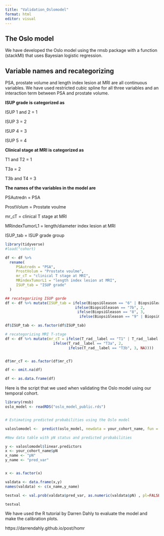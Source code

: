 ```yaml
---
title: "Validation_Oslomodel"
format: html
editor: visual
---
```


## The Oslo model

We have developed the Oslo model using the rmsb package with a function (stackMI) that uses Bayesian logistic regression.

## Variable names and recategorizing

PSA, prostate volume and length index lesion at MRI are all continuous variables. We have used restricted cubic spline for all three variables and an interaction term between PSA and prostate volume.

**ISUP grade is categorized as**

ISUP 1 and 2 = 1

ISUP 3 = 2

ISUP 4 = 3

ISUP 5 = 4

**Clinical stage at MRI is categorized as**

T1 and T2 = 1

T3a = 2

T3b and T4 = 3

**The names of the variables in the model are**

PSAutredn = PSA

ProstVolum = Prostate voulme

mr_cT = clinical T stage at MRI

MRindexTumorL1 = length/diameter index lesion at MRI

ISUP_tab = ISUP grade group

```r
library(tidyverse)
#load("cohort)

df <- df %>% 
  rename(
     PSAutredn = "PSA",  
     ProstVolum = "Prostate voulme",
     mr_cT = "clinical T stage at MRI",
     MRindexTumorL1 = "length index lesion at MRI",
     ISUP_tab = "ISUP grade"   
  )

## recategorizing ISUP garde
df <- df %>% mutate(ISUP_tab = ifelse(BiopsiGleason == "6" | BiopsiGleason == "7a", 1,
                                ifelse(BiopsiGleason == "7b", 2,
                                 ifelse(BiopsiGleason == "8", 3,
                                  ifelse(BiopsiGleason == "9" | BiopsiGleason == "10" , 4, NA)))))

df$ISUP_tab <- as.factor(df$ISUP_tab)

# recategorizing MRI T-stage
df <- df %>% mutate(mr_cT = ifelse(T_rad__label == "T1" | T_rad__label == "T2", 1,
                      ifelse(T_rad__label == "T3a", 2,
                             ifelse(T_rad__label == "T3b", 3, NA))))


df$mr_cT <- as.factor(df$mr_cT)

df <- omit.na(df)

df <- as.data.frame(df)
```

Here is the script that we used when validating the Oslo model using our temporal cohort.

```r
library(rmsb)
oslo_model <- readRDS("oslo_model_public.rds")


# Estimating predicted probabilities using the Oslo model

valoslomodel <-  predict(oslo_model, newdata = your_cohort_name, fun = plogis, funint = FALSE)

#New data table with pN status and predicted probabilities

y <- valoslomodel$linear.predictors
x <- your_cohort_name$pN
x_name <- "pN"
y_name <- "pred_var"


x <- as.factor(x)

valdata <- data.frame(x,y)
names(valdata) <- c(x_name,y_name)

testval <- val.prob(valdata$pred_var, as.numeric(valdata$pN) , pl=FALSE) %>% round(3)

testval


```

We have used the R tutorial by Darren Dahly to evaluate the model and make the calibration plots.

https://darrendahly.github.io/post/homr
